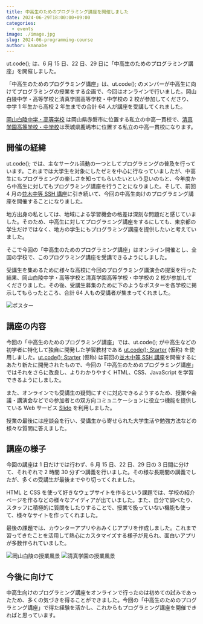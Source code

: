 ```yaml
---
title: 中高生のためのプログラミング講座を開催しました
date: 2024-06-29T18:00:00+09:00
categories:
  - events
image: ./image.jpg
slug: 2024-06-programming-course
author: kmanabe
---
```


ut.code(); は、6 月 15 日、22 日、29 日に「中高生のためのプログラミング講座」を開催しました。

「中高生のためのプログラミング講座」は、ut.code(); のメンバーが中高生に向けてプログラミングの授業をする企画で、今回はオンラインで行いました。岡山白陵中学・高等学校と清真学園高等学校・中学校の 2 校が参加してくださり、中学 1 年生から高校 2 年生までの合計 64 人が講座を受講してくれました。

[岡山白陵中学・高等学校](https://www.okahaku.ed.jp/) は岡山県赤磐市に位置する私立の中高一貫校で、[清真学園高等学校・中学校](https://www.seishin-web.jp/)は茨城県鹿嶋市に位置する私立の中高一貫校になります。


## 開催の経緯

ut.code(); では、主なサークル活動の一つとしてプログラミングの普及を行っています。これまでは大学生を対象にしたゼミを中心に行なっていましたが、中高生にもプログラミングの楽しさを知ってもらいたいという思いのもと、今年度から中高生に対してもプログラミング講座を行うことになりました。そして、前回 4 月の[並木中等 SSH 講座](/articles/2024-namiki-secondary-school-ssh-seminar/)に引き続いて、今回の中高生向けのプログラミング講座を開催することになりました。

地方出身の私としては、地域による学習機会の格差は深刻な問題だと感じていました。そのため、中高生に対してプログラミング講座をするにしても、東京都の学生だけではなく、地方の学生にもプログラミング講座を提供したいと考えていました。

そこで今回の「中高生のためのプログラミング講座」はオンライン開催とし、全国の学校で、このプログラミング講座を受講できるようにしました。

受講生を集めるために様々な高校に今回のプログラミング講演会の提案を行った結果、岡山白陵中学・高等学校と清真学園高等学校・中学校の 2 校が参加してくださりました。その後、受講生募集のために下のようなポスターを各学校に掲示してもらったところ、合計 64 人もの受講者が集まってくれました。

![ポスター](./poster.png)

## 講座の内容

今回の「中高生のためのプログラミング講座」では、ut.code(); が中高生などの初学者に特化して独自に開発した学習教材である [ut.code(); Starter](https://starter.utcode.net/) (仮称) を使用しました。[ut.code(); Starter](https://starter.utcode.net/) (仮称) は前回の[並木中等 SSH 講座](/articles/2024-namiki-secondary-school-ssh-seminar/)を開催するにあたり新たに開発されたもので、今回の「中高生のためのプログラミング講座」ではそれをさらに改良し、よりわかりやすく HTML、CSS、JavaScript を学習できるようにしました。

また、オンラインでも受講生の疑問にすぐに対応できるようするため、授業や会議・講演会などでの参加者との双方向コミュニケーションに役立つ機能を提供している Web サービス [Slido](https://www.slido.com/jp) を利用しました。

授業の最後には座談会を行い、受講生から寄せられた大学生活や勉強方法などの様々な質問に答えました。


## 講座の様子

今回の講座は 1 日だけでは行わず、6 月 15 日、22 日、29 日の 3 日間に分けて、それぞれで 2 時間 30 分ずつ講義を行いました。その様な長期間の講義でしたが、多くの受講生が最後までやり切ってくれました。

HTML と CSS を使って好きなウェブサイトを作るという課題では、学校の紹介ページを作るなどの様々なアイディアが出ていました。また、自分で調べたり、スタッフに積極的に質問をしたりすることで、授業で扱っていない機能も使って、様々なサイトを作ってくれました。

最後の課題では、カウンターアプリやおみくじアプリを作成しました。これまで習ってきたことを活用して熱心にカスタマイズする様子が見られ、面白いアプリが多数作られていました。

![岡山白陵の授業風景](./okahaku-student.jpg)
![清真学園の授業風景](./seishin-student.jpg)


## 今後に向けて

中高生向けのプログラミング講座をオンラインで行ったのは初めての試みであったため、多くの気づきを得ることができました。今回の「中高生のためのプログラミング講座」で得た経験を活かし、これからもプログラミング講座を開催できればと思っています。